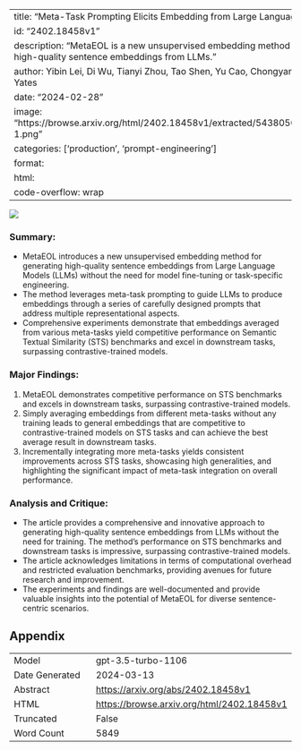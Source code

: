 
---
title: "Meta-Task Prompting Elicits Embedding from Large Language Models"
id: "2402.18458v1"
description: "MetaEOL is a new unsupervised embedding method for generating high-quality sentence embeddings from LLMs."
author: Yibin Lei, Di Wu, Tianyi Zhou, Tao Shen, Yu Cao, Chongyang Tao, Andrew Yates
date: "2024-02-28"
image: "https://browse.arxiv.org/html/2402.18458v1/extracted/5438050/Figures/Figure-1.png"
categories: ['production', 'prompt-engineering']
format:
  html:
    code-overflow: wrap
---

![](https://browse.arxiv.org/html/2402.18458v1/extracted/5438050/Figures/Figure-1.png)

### **Summary:**
- MetaEOL introduces a new unsupervised embedding method for generating high-quality sentence embeddings from Large Language Models (LLMs) without the need for model fine-tuning or task-specific engineering.
- The method leverages meta-task prompting to guide LLMs to produce embeddings through a series of carefully designed prompts that address multiple representational aspects.
- Comprehensive experiments demonstrate that embeddings averaged from various meta-tasks yield competitive performance on Semantic Textual Similarity (STS) benchmarks and excel in downstream tasks, surpassing contrastive-trained models.

### Major Findings:
1. MetaEOL demonstrates competitive performance on STS benchmarks and excels in downstream tasks, surpassing contrastive-trained models.
2. Simply averaging embeddings from different meta-tasks without any training leads to general embeddings that are competitive to contrastive-trained models on STS tasks and can achieve the best average result in downstream tasks.
3. Incrementally integrating more meta-tasks yields consistent improvements across STS tasks, showcasing high generalities, and highlighting the significant impact of meta-task integration on overall performance.

### Analysis and Critique:
- The article provides a comprehensive and innovative approach to generating high-quality sentence embeddings from LLMs without the need for training. The method's performance on STS benchmarks and downstream tasks is impressive, surpassing contrastive-trained models.
- The article acknowledges limitations in terms of computational overhead and restricted evaluation benchmarks, providing avenues for future research and improvement.
- The experiments and findings are well-documented and provide valuable insights into the potential of MetaEOL for diverse sentence-centric scenarios.

## Appendix

|          |          |
|----------|----------|
| Model     | gpt-3.5-turbo-1106       |
| Date Generated     | 2024-03-13       |
| Abstract | [https://arxiv.org/abs/2402.18458v1](https://arxiv.org/abs/2402.18458v1)        |
| HTML     | [https://browse.arxiv.org/html/2402.18458v1](https://browse.arxiv.org/html/2402.18458v1)       |
| Truncated       | False       |
| Word Count       | 5849       |